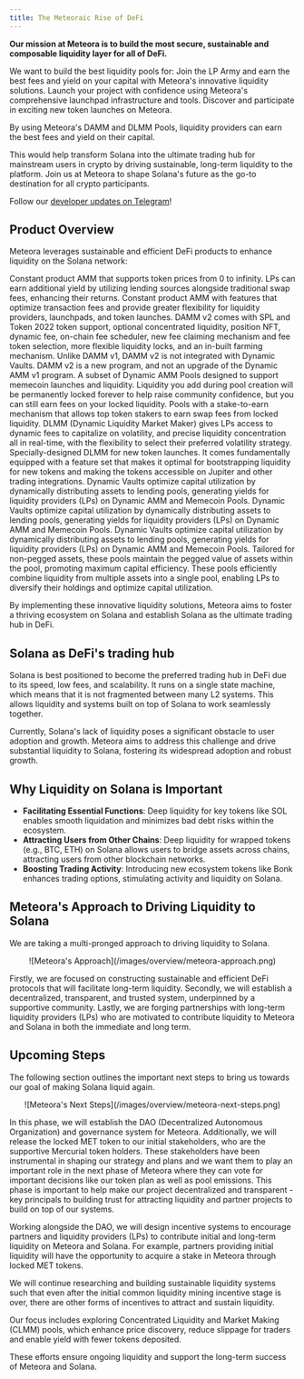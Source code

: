 ```yaml
---
title: The Meteoraic Rise of DeFi
---
```


**Our mission at Meteora is to build the most secure, sustainable and composable liquidity layer for all of DeFi.**

We want to build the best liquidity pools for:
<CardGroup>
  <Card title="Liquidity Providers" href="https://lparmy.meteora.ag/" icon="users" iconType="solid">
    Join the LP Army and earn the best fees and yield on your capital with Meteora's innovative liquidity solutions.
  </Card>
  <Card title="Launchpads" href="https://launch.meteora.ag/" icon="rocket" iconType="solid">
    Launch your project with confidence using Meteora's comprehensive launchpad infrastructure and tools.
  </Card>
  <Card title="Launches" href="https://www.meteora.ag/" icon="star" iconType="solid">
    Discover and participate in exciting new token launches on Meteora.
  </Card>
</CardGroup>

By using Meteora's DAMM and DLMM Pools, liquidity providers can earn the best fees and yield on their capital.

This would help transform Solana into the ultimate trading hub for mainstream users in crypto by driving sustainable, long-term liquidity to the platform. Join us at Meteora to shape Solana's future as the go-to destination for all crypto participants. 

Follow our [developer updates on Telegram](https://t.me/meteora_dev)!

## Product Overview

Meteora leverages sustainable and efficient DeFi products to enhance liquidity on the Solana network:

<CardGroup>
  <Card title="DAMM V1 Pools" href="/overview/products/damm-v1/1-damm-v1-overview" icon="square-1" iconType="solid">
    Constant product AMM that supports token prices from 0 to infinity. LPs can earn additional yield by utilizing lending sources alongside traditional swap fees, enhancing their returns.
  </Card>
  <Card title="DAMM V2 Pools" href="/overview/products/damm-v2/1-damm-v2-overview" icon="square-2" iconType="solid">
    Constant product AMM with features that optimize transaction fees and provide greater flexibility for liquidity providers, launchpads, and token launches. DAMM v2 comes with SPL and Token 2022 token support, optional concentrated liquidity, position NFT, dynamic fee, on-chain fee scheduler, new fee claiming mechanism and fee token selection, more flexible liquidity locks, and an in-built farming mechanism. Unlike DAMM v1, DAMM v2 is not integrated with Dynamic Vaults. DAMM v2 is a new program, and not an upgrade of the Dynamic AMM v1 program.
  </Card>
    <Card title="Memecoin Pools" href="/for-memecoins/dynamic-memecoin-pools" icon="square-3" iconType="solid">
    A subset of Dynamic AMM Pools designed to support memecoin launches and liquidity. Liquidity you add during pool creation will be permanently locked forever to help raise community confidence, but you can still earn fees on your locked liquidity.
  </Card>
  <Card title="Stake2Earn Pools" href="/for-memecoins/m3m3-pools" icon="square-4" iconType="solid">
    Pools with a stake-to-earn mechanism that allows top token stakers to earn swap fees from locked liquidity.
  </Card>
  <Card title="DLMM Pools" href="/dlmm/dlmm-overview" icon="square-5" iconType="solid">
    DLMM (Dynamic Liquidity Market Maker) gives LPs access to dynamic fees to capitalize on volatility, and precise liquidity concentration all in real-time, with the flexibility to select their preferred volatility strategy.
  </Card>
  <Card title="Meteora Launch Pools" href="/meteora-launch-pool/meteora-launch-pool-overview" icon="square-6" iconType="solid">
    Specially-designed DLMM for new token launches. It comes fundamentally equipped with a feature set that makes it optimal for bootstrapping liquidity for new tokens and making the tokens accessible on Jupiter and other trading integrations.
  </Card>
    <Card title="Dynamic Bonding Curve" href="/dynamic-vault-integration/dynamic-vaults" icon="square-7" iconType="solid">
    Dynamic Vaults optimize capital utilization by dynamically distributing assets to lending pools, generating yields for liquidity providers (LPs) on Dynamic AMM and Memecoin Pools.
  </Card>
    <Card title="Alpha Vaults" href="/dynamic-vault-integration/dynamic-vaults" icon="square-8" iconType="solid">
    Dynamic Vaults optimize capital utilization by dynamically distributing assets to lending pools, generating yields for liquidity providers (LPs) on Dynamic AMM and Memecoin Pools.
  </Card>
  <Card title="Dynamic Vaults" href="/dynamic-vault-integration/dynamic-vaults" icon="square-9" iconType="solid">
    Dynamic Vaults optimize capital utilization by dynamically distributing assets to lending pools, generating yields for liquidity providers (LPs) on Dynamic AMM and Memecoin Pools.
  </Card>
  <Card title="Non-Pegged Stable Pools" icon="square-10" iconType="solid">
    Tailored for non-pegged assets, these pools maintain the pegged value of assets within the pool, promoting maximum capital efficiency.
  </Card>
  <Card title="Multi-token Stable Pools" icon="square-11" iconType="solid">
    These pools efficiently combine liquidity from multiple assets into a single pool, enabling LPs to diversify their holdings and optimize capital utilization.
  </Card>
</CardGroup>

By implementing these innovative liquidity solutions, Meteora aims to foster a thriving ecosystem on Solana and establish Solana as the ultimate trading hub in DeFi.

## Solana as DeFi's trading hub

Solana is best positioned to become the preferred trading hub in DeFi due to its speed, low fees, and scalability. It runs on a single state machine, which means that it is not fragmented between many L2 systems. This allows liquidity and systems built on top of Solana to work seamlessly together.

Currently, Solana's lack of liquidity poses a significant obstacle to user adoption and growth. Meteora aims to address this challenge and drive substantial liquidity to Solana, fostering its widespread adoption and robust growth.

## Why Liquidity on Solana is Important

- **Facilitating Essential Functions**: Deep liquidity for key tokens like SOL enables smooth liquidation and minimizes bad debt risks within the ecosystem.
- **Attracting Users from Other Chains**: Deep liquidity for wrapped tokens (e.g., BTC, ETH) on Solana allows users to bridge assets across chains, attracting users from other blockchain networks.
- **Boosting Trading Activity**: Introducing new ecosystem tokens like Bonk enhances trading options, stimulating activity and liquidity on Solana.

## Meteora's Approach to Driving Liquidity to Solana

We are taking a multi-pronged approach to driving liquidity to Solana. 

<div align="center">
![Meteora's Approach](/images/overview/meteora-approach.png)
</div>

Firstly, we are focused on constructing sustainable and efficient DeFi protocols that will facilitate long-term liquidity.
Secondly, we will establish a decentralized, transparent, and trusted system, underpinned by a supportive community. 
Lastly, we are forging partnerships with long-term liquidity providers (LPs) who are motivated to contribute liquidity to Meteora and Solana in both the immediate and long term.

## Upcoming Steps

The following section outlines the important next steps to bring us towards our goal of making Solana liquid again.

<div align="center">
![Meteora's Next Steps](/images/overview/meteora-next-steps.png)
</div>

<Steps>
  <Step title="Kickstart: Establishing DAO and Governance">

  In this phase, we will establish the DAO (Decentralized Autonomous Organization) and governance system for Meteora. Additionally, we will release the locked MET token to our initial stakeholders, who are the supportive Mercurial token holders. These stakeholders have been instrumental in shaping our strategy and plans and we want them to play an important role in the next phase of Meteora where they can vote for important decisions like our token plan as well as pool emissions. This phase is important to help make our project decentralized and transparent - key principals to building trust for attracting liquidity and partner projects to build on top of our systems.
  </Step>
  <Step title="Bootstrap: Incentivizing Partners and LPs">

  Working alongside the DAO, we will design incentive systems to encourage partners and liquidity providers (LPs) to contribute initial and long-term liquidity on Meteora and Solana. For example, partners providing initial liquidity will have the opportunity to acquire a stake in Meteora through locked MET tokens.
  </Step>
  <Step title="Sustain: Researching Sustainable Liquidity Systems">

  We will continue researching and building sustainable liquidity systems such that even after the initial common liquidity mining incentive stage is over, there are other forms of incentives to attract and sustain liquidity.

  Our focus includes exploring Concentrated Liquidity and Market Making (CLMM) pools, which enhance price discovery, reduce slippage for traders and enable yield with fewer tokens deposited.

  These efforts ensure ongoing liquidity and support the long-term success of Meteora and Solana.
  </Step>
</Steps>

